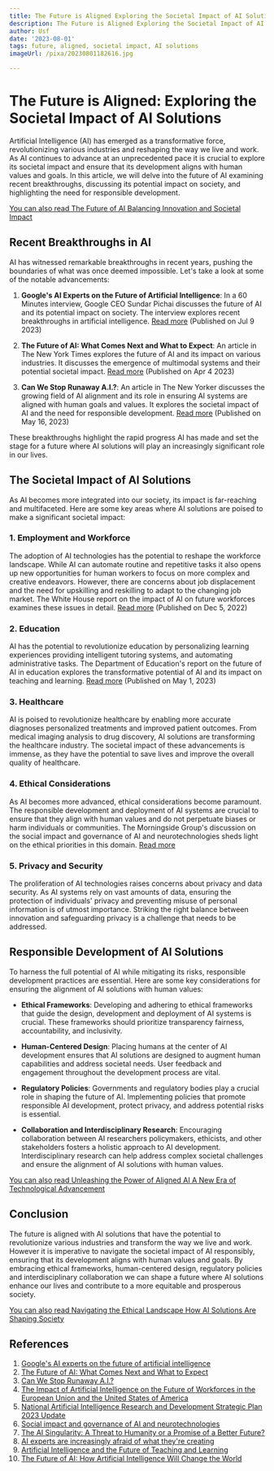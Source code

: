 ```yaml
---
title: The Future is Aligned Exploring the Societal Impact of AI Solutions
description: The Future is Aligned Exploring the Societal Impact of AI Solutions
author: Usf
date: '2023-08-01'
tags: future, aligned, societal impact, AI solutions
imageUrl: /pixa/20230801182616.jpg

---
```

# The Future is Aligned: Exploring the Societal Impact of AI Solutions

Artificial Intelligence (AI) has emerged as a transformative force,  revolutionizing various industries and reshaping the way we live and work. As AI continues to advance at an unprecedented pace it is crucial to explore its societal impact and ensure that its development aligns with human values and goals. In this article, we will delve into the future of AI examining  recent breakthroughs, discussing its potential impact on society, and highlighting the need for responsible development.

[You can also read The Future of AI Balancing Innovation and Societal Impact](The%20Future%20of%20AI%20Balancing%20Innovation%20and%20Societal%20Impact)


## Recent Breakthroughs in AI

AI has  witnessed remarkable  breakthroughs in recent years, pushing the  boundaries of what was once deemed impossible. Let's take a  look at some of the notable  advancements:

1. **Google's AI Experts on  the Future of  Artificial Intelligence**:  In a 60 Minutes interview, Google CEO Sundar  Pichai  discusses the future  of  AI and its potential impact  on society. The interview explores recent breakthroughs  in artificial intelligence. [Read  more](https://www.cbsnews.com/news/google-artificial-intelligence-future-60-minutes-transcript-2023-07-09/) (Published on Jul 9 2023)

2. **The  Future of AI: What Comes Next and What to Expect**: An article in The New  York Times explores the future of AI and its impact on various industries. It discusses the emergence of multimodal systems and their potential societal  impact. [Read more](https://www.nytimes.com/2023/03/31/technology/ai-chatbots-benefits-dangers.html) (Published on Apr 4 2023)

3. **Can We Stop  Runaway A.I.?**: An article in The New Yorker discusses the growing field of AI alignment and its role in ensuring AI systems are  aligned  with human goals and values.  It explores the societal impact of AI  and the need for  responsible development. [Read more](https://www.newyorker.com/science/annals-of-artificial-intelligence/can-we-stop-the-singularity)  (Published on May 16, 2023)

These breakthroughs highlight the rapid progress AI has made and set the stage for a future where AI solutions will play an increasingly significant role in our lives.

## The Societal Impact of AI Solutions

As  AI becomes  more integrated into our society, its impact  is far-reaching and multifaceted. Here are  some key areas where AI solutions  are poised to  make a significant societal impact:

### 1. Employment and Workforce
The adoption of AI  technologies has the potential to reshape the workforce landscape. While AI can  automate routine and repetitive tasks it also opens up new opportunities for human workers to focus on more complex and  creative endeavors. However, there are  concerns about job displacement and the need for upskilling and reskilling to adapt to the changing job market. The White House report on  the  impact of  AI on future workforces examines these issues in detail. [Read  more](https://www.whitehouse.gov/wp-content/uploads/2022/12/TTC-EC-CEA-AI-Report-12052022-1.pdf) (Published on Dec 5, 2022)

### 2. Education
AI has the potential to  revolutionize education  by personalizing learning  experiences providing intelligent tutoring systems, and automating administrative tasks. The Department of Education's report  on the  future of AI in education explores the transformative  potential of AI and its impact on teaching and learning. [Read more](https://www2.ed.gov/documents/ai-report/ai-report.pdf) (Published on May 1, 2023)

### 3. Healthcare
AI is poised to revolutionize healthcare by enabling more accurate  diagnoses personalized treatments and  improved  patient outcomes. From medical imaging analysis to drug discovery, AI solutions are transforming the healthcare industry. The societal impact of these advancements is immense, as they have  the potential to save lives and  improve the overall quality of healthcare.

###  4. Ethical  Considerations
As AI becomes more  advanced, ethical considerations become paramount.  The responsible development and deployment of AI systems are crucial to ensure that they align with  human values and do not perpetuate biases  or harm  individuals or communities. The Morningside Group's discussion on the social impact  and governance of AI and neurotechnologies sheds light on the  ethical priorities in this  domain. [Read more](https://www.sciencedirect.com/science/article/pii/S0893608022001861)

### 5. Privacy and Security
The proliferation of AI technologies raises concerns about privacy and data security. As AI systems rely  on vast amounts of data, ensuring the protection of individuals' privacy and preventing misuse  of  personal information is of utmost importance. Striking the right balance between innovation and safeguarding  privacy is a challenge that needs to be addressed.

## Responsible Development of AI Solutions

To harness the full potential of AI while mitigating its risks, responsible development practices are essential. Here are some  key considerations for ensuring the alignment of AI solutions with human values:

- **Ethical Frameworks**: Developing and adhering to ethical frameworks that guide the design, development and  deployment of AI systems is crucial. These frameworks should prioritize transparency fairness, accountability, and inclusivity.

- **Human-Centered Design**:  Placing humans at the center of AI development ensures that AI  solutions are designed to augment human capabilities and address  societal  needs.  User feedback and engagement throughout the development process are vital.

- **Regulatory Policies**: Governments and regulatory bodies play a  crucial role in shaping the future of AI. Implementing policies that promote responsible AI development, protect privacy, and address potential risks is essential.

-  **Collaboration and Interdisciplinary Research**: Encouraging collaboration between AI researchers policymakers, ethicists, and other stakeholders fosters a holistic approach to AI  development. Interdisciplinary  research can help address complex societal challenges and ensure the alignment of  AI solutions with human values.

[You can also read Unleashing the Power of Aligned AI A New Era of Technological Advancement](Unleashing%20the%20Power%20of%20Aligned%20AI%20A%20New%20Era%20of%20Technological%20Advancement)


## Conclusion

The future is aligned with AI solutions that have the  potential to revolutionize various industries and transform the way we live and work. However  it is imperative to navigate the societal impact of AI  responsibly, ensuring that  its  development aligns with human values and goals. By embracing ethical frameworks,  human-centered design, regulatory policies and  interdisciplinary collaboration we  can shape a future where AI solutions enhance  our lives and contribute  to  a more equitable and prosperous society.

[You can also read Navigating the Ethical Landscape How  AI Solutions Are Shaping Society](Navigating%20the%20Ethical%20Landscape%20How%20AI%20Solutions%20Are%20Shaping%20Society)


##  References

1. [Google's AI experts on the  future of artificial intelligence](https://www.cbsnews.com/news/google-artificial-intelligence-future-60-minutes-transcript-2023-07-09/)
2.  [The Future of AI: What Comes Next and What to Expect](https://www.nytimes.com/2023/03/31/technology/ai-chatbots-benefits-dangers.html)
3. [Can We Stop Runaway A.I.?](https://www.newyorker.com/science/annals-of-artificial-intelligence/can-we-stop-the-singularity)
4. [The Impact of Artificial Intelligence on the Future of Workforces in the European  Union and the United States of  America](https://www.whitehouse.gov/wp-content/uploads/2022/12/TTC-EC-CEA-AI-Report-12052022-1.pdf)
5. [National Artificial Intelligence Research and Development Strategic Plan 2023 Update](https://www.whitehouse.gov/wp-content/uploads/2023/05/National-Artificial-Intelligence-Research-and-Development-Strategic-Plan-2023-Update.pdf)
6. [Social impact and governance  of AI and neurotechnologies](https://www.sciencedirect.com/science/article/pii/S0893608022001861)
7. [The AI  Singularity: A Threat  to Humanity or a  Promise of a Better Future?](https://www.linkedin.com/pulse/ai-singularity-threat-humanity-promise-better-future-jacques-ludik)
8. [AI experts are increasingly afraid of what  they're creating](https://www.vox.com/the-highlight/23447596/artificial-intelligence-agi-openai-gpt3-existential-risk-human-extinction)
9. [Artificial Intelligence and the Future of Teaching and Learning](https://www2.ed.gov/documents/ai-report/ai-report.pdf)
10.  [The Future of AI: How Artificial Intelligence Will Change  the World](https://builtin.com/artificial-intelligence/artificial-intelligence-future)